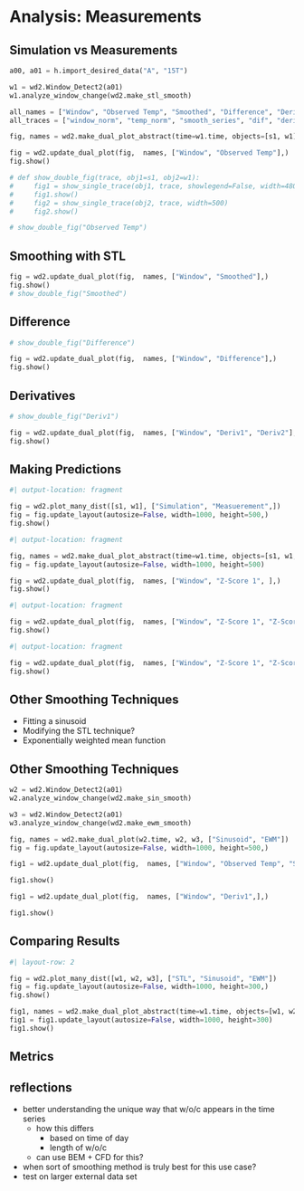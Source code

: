 # Analysis: Measurements 


## Simulation vs Measurements  
<!-- TODO: real vs observed data   -->
```python

a00, a01 = h.import_desired_data("A", "15T")

w1 = wd2.Window_Detect2(a01)
w1.analyze_window_change(wd2.make_stl_smooth)

```

```python

all_names = ["Window", "Observed Temp", "Smoothed", "Difference", "Deriv1", "Deriv2"]
all_traces = ["window_norm", "temp_norm", "smooth_series", "dif", "deriv", "deriv2"]

fig, names = wd2.make_dual_plot_abstract(time=w1.time, objects=[s1, w1], names=all_names, traces=all_traces, title_arr=["Simulation", "Measurement"], )

fig = wd2.update_dual_plot(fig,  names, ["Window", "Observed Temp"],)
fig.show()

# def show_double_fig(trace, obj1=s1, obj2=w1):
#     fig1 = show_single_trace(obj1, trace, showlegend=False, width=480)
#     fig1.show()
#     fig2 = show_single_trace(obj2, trace, width=500)
#     fig2.show()

# show_double_fig("Observed Temp")
```

## Smoothing with STL
<!-- TODO: STL figure-->


```python


fig = wd2.update_dual_plot(fig,  names, ["Window", "Smoothed"],)
fig.show()
# show_double_fig("Smoothed")
```

## Difference
```python

# show_double_fig("Difference")

fig = wd2.update_dual_plot(fig,  names, ["Window", "Difference"],)
fig.show()
```

## Derivatives 
```python

# show_double_fig("Deriv1")

fig = wd2.update_dual_plot(fig,  names, ["Window", "Deriv1", "Deriv2"],)
fig.show()

```

<!-- ## Derivatives

```python
#| layout-ncol: 2
show_double_fig("Deriv2")

``` -->

## Making Predictions 
::: {.r-stack}

```python
#| output-location: fragment

fig = wd2.plot_many_dist([s1, w1], ["Simulation", "Measuerement",])
fig = fig.update_layout(autosize=False, width=1000, height=500,)
fig.show()

```

::: {.fragment}
```python
#| output-location: fragment

fig, names = wd2.make_dual_plot_abstract(time=w1.time, objects=[s1, w1,], names=["Window", "Z-Score 1", "Z-Score 2", "Guesses ~ Z-Score 1 > 2"], traces=["window_norm", "zscore", "zscore2", "guess_values"], title_arr=["Simulation", "Measurement"], mode=["lines", "lines", "lines", "markers"])
fig = fig.update_layout(autosize=False, width=1000, height=500)

fig = wd2.update_dual_plot(fig,  names, ["Window", "Z-Score 1", ],)
fig.show()
```
:::

::: {.fragment}
```python
#| output-location: fragment

fig = wd2.update_dual_plot(fig,  names, ["Window", "Z-Score 1", "Z-Score 2", ],)
fig.show()
```
:::


::: {.fragment}
```python
#| output-location: fragment

fig = wd2.update_dual_plot(fig,  names, ["Window", "Z-Score 1", "Z-Score 2", "Guesses ~ Z-Score 1 > 2"],)
fig.show()
```
:::



:::



## Other Smoothing Techniques 
- Fitting a sinusoid 
- Modifying the STL technique?
- Exponentially weighted mean function 

## Other Smoothing Techniques 
<!-- TODO: othe rsmoothing technique figures -->

::: {.r-stack}
```python

w2 = wd2.Window_Detect2(a01)
w2.analyze_window_change(wd2.make_sin_smooth)

w3 = wd2.Window_Detect2(a01)
w3.analyze_window_change(wd2.make_ewm_smooth)

fig, names = wd2.make_dual_plot(w2.time, w2, w3, ["Sinusoid", "EWM"])
fig = fig.update_layout(autosize=False, width=1000, height=500,)

fig1 = wd2.update_dual_plot(fig,  names, ["Window", "Observed Temp", "Smoothed"],)

fig1.show()

```

::: {.fragment}
```python

fig1 = wd2.update_dual_plot(fig,  names, ["Window", "Deriv1",],)

fig1.show()
```
:::


:::


## Comparing Results 
```python
#| layout-row: 2

fig = wd2.plot_many_dist([w1, w2, w3], ["STL", "Sinusoid", "EWM"])
fig = fig.update_layout(autosize=False, width=1000, height=300,)
fig.show()

fig1, names = wd2.make_dual_plot_abstract(time=w1.time, objects=[w1, w2, w3], names=["Window", "Z-Score", "Guesses"], traces=["window_norm", "zscore_norm", "guess_values"], title_arr=["", "", ""], mode=["lines", "lines", "markers"])
fig1 = fig1.update_layout(autosize=False, width=1000, height=300)
fig1.show()


```
<!-- table TODO: de raultin de roy metrics + compare to other ML methods on same data  -->


## Metrics 


## reflections 
- better understanding the unique way that w/o/c appears in the time series
  - how this differs 
    - based on time of day 
    - length of w/o/c
  - can use BEM + CFD for this?
- when sort of smoothing method is truly best for this use case?
- test on larger external data set 
<!-- TODO: progress on cfd so far?  -->